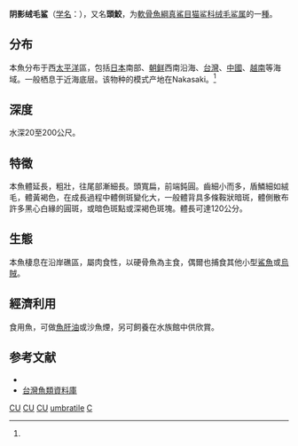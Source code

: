 {{Speciesbox 
| taxon = Cephaloscyllium umbratile
| image = Cephaloscyllium umbratile2.jpg
| status = DD
| status_system = IUCN3.1
| status_ref = <ref name="iucn">{{Cite iucn | author = Iglésias, S. | author2 = Tanaka, S. | author3 = Nakaya, K. | last-author-amp = yes | title = ''Cephaloscyllium umbratile'' | volume = 2009 | page = e.T161724A5488954 | date = 2009 | doi = 10.2305/IUCN.UK.2009-2.RLTS.T161724A5488954.en }}</ref>
| binomial_authority = Jordan et Fowler, 1903<ref name='id5125'>{{cite web| url =http://www.bioinfo.cn/db05/BjdwSpecies.php?action=view&id=5125| title =阴影绒毛鲨| work =中国动物物种编目数据库| publisher =中国科学院微生物研究所| author =中国科学院动物研究所| accessdate =2009-04-11| deadurl =yes| archiveurl =https://web.archive.org/web/20160305070121/http://www.bioinfo.cn/db05/BjdwSpecies.php?action=view&id=5125| archivedate =2016-03-05}}</ref>
| range_map = Cephaloscyllium umbratile distmap.png
}}

'''阴影绒毛鲨'''（[[学名|学名]]：{{lang|la|''Cephaloscyllium umbratile''}}），又名'''頭鮫'''，为[[軟骨魚綱|軟骨魚綱]][[真鯊目|真鯊目]][[猫鲨科|猫鲨科]][[绒毛鲨属|绒毛鲨属]]的一[[種|種]]。

==分布==
本魚分布于西[[太平洋|太平洋]]區，包括[[日本|日本]]南部、[[朝鲜|朝鲜]]西南沿海、[[台灣|台灣]]、[[中國|中國]]、[[越南|越南]]等海域。一般栖息于近海底层。该物种的模式产地在Nakasaki。<ref name='id5125'/>

==深度==
水深20至200公尺。

==特徵==
本魚體延長，粗壯，往尾部漸細長。頭寬扁，前端鈍圓。齒細小而多，盾鱗細如絨毛，體黃褐色，在成長過程中體側斑變化大，一般體背具多條鞍狀暗斑，體側散布許多黑心白緣的圓斑，或暗色斑點或深褐色斑塊。體長可達120公分。

==生態==
本魚棲息在沿岸礁區，屬肉食性，以硬骨魚為主食，偶爾也捕食其他小型[[鯊魚|鯊魚]]或[[烏賊|烏賊]]。

==經濟利用==
食用魚，可做[[魚肝油|魚肝油]]或沙魚煙，另可飼養在水族館中供欣賞。

==参考文献==
{{reflist}}
*{{FishBase_species|genus=Cephaloscyllium|species=umbratile|year=2011|month=12}}
*[http://fishdb.sinica.edu.tw/ 台灣魚類資料庫] {{Wayback|url=http://fishdb.sinica.edu.tw/ |date=20160304193340 }}

{{Taxonbar|from=Q1949737}}

[[Category:IUCN红色名录数据缺乏物种|CU]]
[[Category:食用魚|CU]]
[[Category:觀賞魚|CU]]
[[Category:绒毛鲨属|umbratile]]
[[Category:1903年描述的魚類|C]]